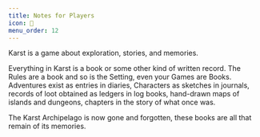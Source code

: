 ```yaml
---
title: Notes for Players
icon: 📝
menu_order: 12
---
```


Karst is a game about exploration, stories, and memories.

Everything in Karst is a book or some other kind of written record. The Rules are a book and so is the Setting, even your Games are Books. Adventures exist as entries in diaries, Characters as sketches in journals, records of loot obtained as ledgers in log books, hand-drawn maps of islands and dungeons, chapters in the story of what once was.

The Karst Archipelago is now gone and forgotten, these books are all that remain of its memories.